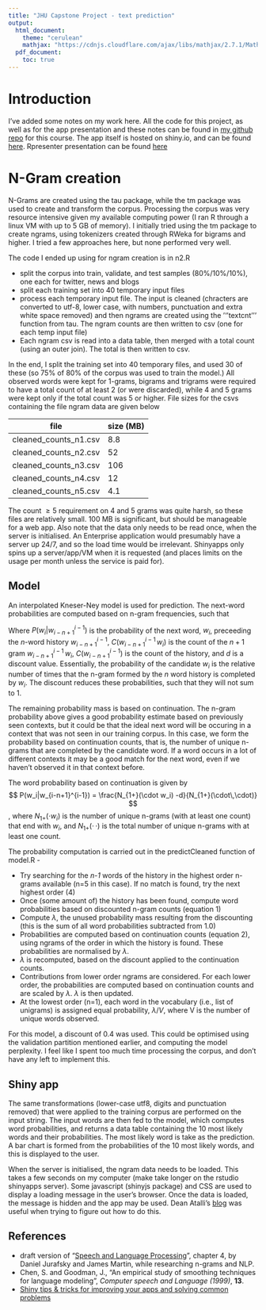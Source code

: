 ```yaml
---
title: "JHU Capstone Project - text prediction"
output:
  html_document:
    theme: "cerulean" 
    mathjax: "https://cdnjs.cloudflare.com/ajax/libs/mathjax/2.7.1/MathJax.js?config=TeX-AMS-MML_HTMLorMML"
  pdf_document:
    toc: true
---
```


<script type="text/x-mathjax-config">
MathJax.Hub.Config({
  TeX: { 
      equationNumbers: { 
            autoNumber: "all"      } 
  }
});
</script>

# Introduction
I've added some notes on my work here. All the code for this project, as well as for the app presentation and these notes can be found in [my github repo](https://github.com/petethegreat/jhu_ds_capstone) for this course.
The app itself is hosted on shiny.io, and can be found [here](https://petethegreat.shinyapps.io/textpred/). Rpresenter presentation can be found [here](https://petethegreat.github.io/jhu_ds_capstone/TextPred.html)


# N-Gram creation
N-Grams are created using the tau package, while the tm package was used to create and transform the corpus. Processing the corpus was very resource intensive given my available computing power (I ran R through a linux VM with up to 5 GB of memory). I initially tried using the tm package to create ngrams, using tokenizers created through RWeka for bigrams and higher. I tried a few approaches here, but none performed very well. 

The code I ended up using for ngram creation is in n2.R


  * split the corpus into train, validate, and test samples (80%/10%/10%), one each for twitter, news and blogs
  * split each training set into 40 temporary input files
  * process each temporary input file. The input is cleaned (chracters are converted to utf-8, lower case, with  numbers, punctuation and extra white space removed) and then ngrams are created using the '''textcnt''' function from tau. The ngram counts are then written to csv (one for each temp input file)
  * Each ngram csv is read into a data table, then merged with a total count (using an outer join). The total is then written to csv.

  In the end, I split the training set into 40 temporary files, and used 30 of these (so 75% of 80% of the corpus was used to train the model.) All observed words were kept for 1-grams, bigrams and trigrams were required to have a total count of at least 2 (or were discarded), while 4 and 5 grams were kept only if the total count was 5 or higher. File sizes for the csvs containing the file ngram data are given below


|file| size (MB) |
|--------|-----|
|cleaned_counts_n1.csv| 8.8 |
|cleaned_counts_n2.csv| 52 |
|cleaned_counts_n3.csv| 106 |
|cleaned_counts_n4.csv| 12 |
|cleaned_counts_n5.csv| 4.1 |

The count $\geq 5$ requirement on 4 and 5 grams was quite harsh, so these files are relatively small. 100 MB is significant, but should be manageable for a web app. Also note that the data only needs to be read once, when the server is initialised. An Enterprise application would presumably have a server up 24/7, and so the load time would be irrelevant. Shinyapps only spins up a server/app/VM when it is requested (and places limits on the usage per month unless the service is paid for).

## Model

An interpolated Kneser-Ney model is used for prediction. The next-word probabilities are computed based on n-gram frequencies, such that 

\begin{equation}
P(w_i|w_{i-n+1}^{i-1}) = \frac{C(w_{i-n+1}^{i-1} \, w_i) -d}{C(w_{i-n+1}^{i-1})}
\end{equation}

Where $P(w_i|w_{i-n+1}^{i-1})$ is the probability of the next word, $w_i$, preceeding the $n$-word history $w_{i-n+1}^{i-1}$, $C(w_{i-n+1}^{i-1} \, w_i)$ is the count of the $n+1$ gram $w_{i-n+1}^{i-1} \, w_i$, $C(w_{i-n+1}^{i-1})$ is the count of the history, and $d$ is a discount value. Essentially, the probability of the candidate $w_i$ is the relative number of times that the n-gram formed by the $n$ word history is completed by $w_i$. The discount reduces these probabilities, such that they will not sum to 1.

The remaining probability mass is based on continuation. The n-gram probability above gives a good probability estimate based on previously seen contexts, but it could be that the ideal next word will be occuring in a context that was not seen in our training corpus. In this case, we form the probability based on continuation counts, that is, the number of unique n-grams that are completed by the candidate word. If a word occurs in a lot of different contexts it may be a good match for the next word, even if we haven't observed it in that context before.

The word probability based on continuation is given by
$$ P(w_i|w_{i-n+1}^{i-1}) = \frac{N_{1+}(\cdot w_i) -d}{N_{1+}(\cdot\,\cdot)} $$,
where $N_{1+}(\cdot w_i)$ is the number of unique n-grams (with at least one count) that end with $w_i$, and $N_{1+}(\cdot\,\cdot)$ is the total number of unique n-grams with at least one count. 

The probability computation is carried out in the predictCleaned function of model.R -

  * Try searching for the _n-1_ words of the history in the highest order n-grams available (n=5 in this case). If no match is found, try the next highest order (4)
  * Once (some amount of) the history has been found, compute word probabilities based on discounted n-gram counts (equation 1)
  * Compute $\lambda$, the unused probability mass resulting from the discounting (this is the sum of all word probabilities subtracted from 1.0)
  * Probabilities are computed based on continuation counts (equation 2), using ngrams of the order in which the history is found. These probabilities are normalised by $\lambda$.
  * $\lambda$ is recomputed, based on the discount applied to the continuation counts.
  * Contributions from lower order ngrams are considered. For each lower order, the probabilities are computed based on continuation counts and are scaled by $\lambda$. $\lambda$ is then updated.
  * At the lowest order (n=1), each word in the vocabulary (i.e., list of unigrams) is assigned equal probability, $\lambda/V$, where V is the number of unique words observed.

For this model, a discount of 0.4 was used. This could be optimised using the validation partition mentioned earlier, and computing the model perplexity. I feel like I spent too much time processing the corpus, and don't have any left to implement this.

## Shiny app

The same transformations (lower-case utf8, digits and punctuation removed) that were applied to the training corpus are performed on the input string. The input words are then fed to the model, which computes word probabilities, and returns a data table containing the 10 most likely words and their probabilities. The most likely word is take as the prediction. A bar chart is formed from the probabilities of the 10 most likely words, and this is displayed to the user.

When the server is initialised, the ngram data needs to be loaded. This takes a few seconds on my computer (make take longer on the rstudio shinyapps server). Some javascript (shinyjs package) and CSS are used to display a loading message in the user's browser. Once the data is loaded, the message is hidden and the app may be used. Dean Atalli's [blog](http://deanattali.com/blog/advanced-shiny-tips/) was useful when trying to figure out how to do this.

## References

  * draft version of "[Speech and Language Processing](https://web.stanford.edu/~jurafsky/slp3/4.pdf)", chapter 4, by Daniel Jurafsky and James Martin, while researching n-grams and NLP. 
  * Chen, S. and Goodman, J., "An empirical study of smoothing techniques for language modeling", _Computer speech and Language (1999)_, __13__.
  * [Shiny tips & tricks for improving your apps and solving common problems](http://deanattali.com/blog/advanced-shiny-tips/)








 
